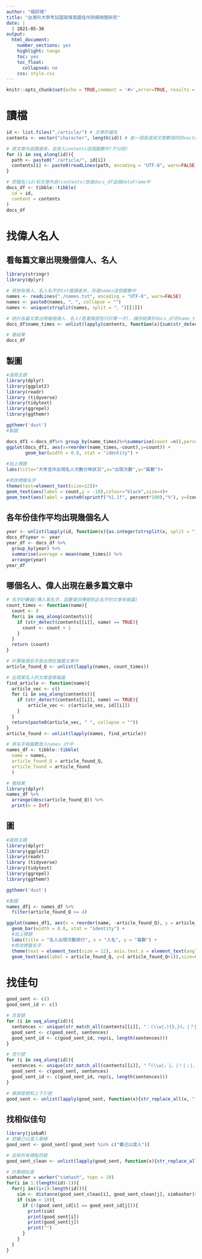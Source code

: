 ```yaml
---
author: "楊舒晴"
title: "台灣升大學考試國寫情意題佳作詞頻相關研究"
date: |
  | 2021-05-30
output:
  html_document:
    number_sections: yes
    highlight: tango
    toc: yes
    toc_float:
      collapsed: no
    css: style.css
---
```


```r
knitr::opts_chunk$set(echo = TRUE,comment = '#>',error=TRUE, results = 'hold', out.width='70%', fig.align = 'center', message = FALSE)
```

# 讀檔
```r
id <- list.files("./article/") # 文章的檔名
contents <- vector("character", length(id)) # 創一個長度與文章數相同的vector

# 將文章內容讀進來，並放入contents這個變數中(不分段)
for (i in seq_along(id)){
  path <- paste0("./article/", id[i])
  contents[i] <- paste0(readLines(path, encoding = "UTF-8", warn=FALSE), collapse = "")
}

# 把檔名(id)和文章內容(contents)放進docs_df這個dataFrame中
docs_df <- tibble::tibble(
  id = id,
  content = contents
)
docs_df
```

# 找偉人名人
## 看每篇文章出現幾個偉人、名人
```r
library(stringr)
library(dplyr)

# 將放有偉人、名人名字的txt檔讀進來，存進names這個變數中
names <- readLines("./names.txt", encoding = "UTF-8", warn=FALSE)
names <- paste0(names, "、", collapse = "")
names <- unique(strsplit(names, split = "、")[[1]]) 

# 統計各篇文章出現幾個偉人、名人(若重複提到只計算一次)，儲存結果於docs_df的name_times欄位中
docs_df$name_times <- unlist(lapply(contents, function(x){sum(str_detect(x, names))}))

# 看結果
docs_df
```

## 製圖
```r
#選用主題
library(dplyr)
library(ggplot2)
library(readr)
library (tidyverse)
library(tidytext)
library(ggrepel)
library(ggthemr)

ggthemr('dust')
#製圖

docs_df1 <-docs_df%>% group_by(name_times)%>%summarise(count =n(),percent =n()/208)
ggplot(docs_df1, aes(x=reorder(name_times,-count),y=count)) +
       geom_bar(width = 0.8, stat = "identity") +
   
#加上標題
labs(title="大考佳作出現名人次數分佈狀況",x="出現次數",y="篇數")+

#修改標籤名字
theme(text=element_text(size=12))+
geom_text(aes(label = count,y = -10),colour="black",size=4)+
geom_text(aes(label = paste0(sprintf("%1.1f", percent*100),"%"), y=(count+10)),size=6,position =position_dodge(0.2),colour="brown")
```

## 各年份佳作平均出現幾個名人
```r
year <- unlist(lapply(id, function(x){as.integer(strsplit(x, split = "_")[[1]][[2]])}))
docs_df$year <- year
year_df <- docs_df %>%
  group_by(year) %>%
  summarise(average = mean(name_times)) %>%
  arrange(year)
year_df
```



## 哪個名人、偉人出現在最多篇文章中
```r
# 名字計數器(傳入某名字，函數會回傳提到此名字的文章有幾篇)
count_times <- function(name){
  count <- 0 
  for(i in seq_along(contents)){
    if (str_detect(contents[[i]], name) == TRUE){
      count <- count + 1
    }
  }
  return (count)
}

# 計算每個名字各出現在幾篇文章中
article_found_Q <- unlist(lapply(names, count_times))

# 出現某名人的文章是哪幾篇
find_article <- function(name){
  article_vec <- c()
  for (i in seq_along(contents)){
    if (str_detect(contents[[i]], name) == TRUE){
        article_vec <- c(article_vec, id[[i]])
    }
  }
  return(paste0(article_vec, " ", collapse = ""))
}
article_found <- unlist(lapply(names, find_article))

# 將名字與篇數放入names_df中
names_df <- tibble::tibble(
  name = names,
  article_found_Q = article_found_Q,
  article_found = article_found
  )

# 看結果
library(dplyr)
names_df %>%
  arrange(desc(article_found_Q)) %>%
  print(n = Inf)
```

## 圖
```r
#選用主題
library(dplyr)
library(ggplot2)
library(readr)
library (tidyverse)
library(tidytext)
library(ggrepel)
library(ggthemr)

ggthemr('dust')

#製圖
names_df1 <- names_df %>%
  filter(article_found_Q >= 4)

ggplot(names_df1, aes(x = reorder(name, -article_found_Q), y = article_found_Q)) +
  geom_bar(width = 0.8, stat = "identity") +
  #加上標題
  labs(title = "名人出現次數排行", x = "人名", y = "篇數") +
  #修改標籤名字
  theme(text = element_text(size = 12), axis.text.x = element_text(angle = 90, hjust = 1, vjust = 0.5)) +
  geom_text(aes(label = article_found_Q, y=( article_found_Q+1)),size=6,position =position_dodge(0.2),colour="brown")  
```

# 找佳句
```r
good_sent <- c()
good_sent_id <- c()

# 含冒號
for (i in seq_along(id)){
  sentences <- unique(str_match_all(contents[[i]], "：(\\w|，){5,}(。|？|！)")[[1]][,1])
  good_sent <- c(good_sent, sentences)
  good_sent_id <- c(good_sent_id, rep(i, length(sentences)))
}

# 含引號
for (i in seq_along(id)){
  sentences <- unique(str_match_all(contents[[i]], "「(\\w|，|。|！|；|、){5,}?」")[[1]][,1])
  good_sent <- c(good_sent, sentences)
  good_sent_id <- c(good_sent_id, rep(i, length(sentences)))
}

# 拿掉冒號和上下引號
good_sent <- unlist(lapply(good_sent, function(x){str_replace_all(x, "[：「」]", "")}))

```

## 找相似佳句
```r
library(jiebaR)
# 把審己以度人拿掉
good_sent <- good_sent[!good_sent %in% c("審己以度人")]

# 去除所有標點符號
good_sent_clean <- unlist(lapply(good_sent, function(x){str_replace_all(x, "[，。！、]", "")}))

# 計算相似度
simhasher = worker("simhash", topn = 10)
for(i in 1:(length(id)-1)){
  for(j in((i+1):length(id))){
    sim <- distance(good_sent_clean[i], good_sent_clean[j], simhasher)$distance
    if (sim < 10){
      if (!(good_sent_id[i] == good_sent_id[j])){
        print(sim)
        print(good_sent[i])
        print(good_sent[j])
        print("")
      }
    }
  } 
}
```

